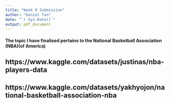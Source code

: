 ```yaml
---
title: "Week 9 Submission"
author: "Daniel Tan"
date: "`r Sys.Date()`"
output: pdf_document
---
```


#### The topic I have finalised pertains to the National Basketball Association (NBA)(of America)


## https://www.kaggle.com/datasets/justinas/nba-players-data
## https://www.kaggle.com/datasets/yakhyojon/national-basketball-association-nba
